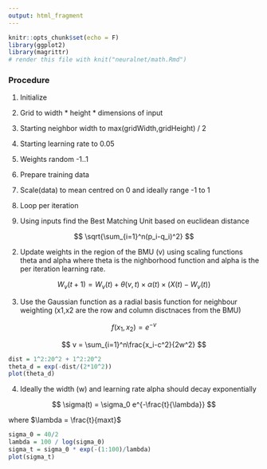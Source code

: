 ```yaml
---
output: html_fragment
---
```


```r
knitr::opts_chunk$set(echo = F)
library(ggplot2)
library(magrittr)
# render this file with knit("neuralnet/math.Rmd")
```

### Procedure

1. Initialize

  1. Grid to width * height * dimensions of input
  2. Starting neighbor width to max(gridWidth,gridHeight) / 2
  3. Starting learning rate to 0.05
  4. Weights random -1..1
  
2. Prepare training data

  1. Scale(data) to mean centred on 0 and ideally range -1 to 1

3. Loop per iteration

  1. Using inputs find the Best Matching Unit based on euclidean distance

$$ \sqrt{\sum_{i=1}^n(p_i-q_i)^2} $$

  2. Update weights in the region of the BMU (v) using scaling functions theta and alpha where theta is the nighborhood function and alpha is the per iteration learning rate.

$$ W_v(t+1) = W_v(t) + \theta(v,t) \times \alpha(t) \times (X(t) - W_v(t)) $$

  3. Use the Gaussian function as a radial basis function for neighbour weighting (x1,x2 are the row and column disctnaces from the BMU)

$$ f(x_1,x_2) = e^{-v} $$

$$ v = \sum_{i=1}^n\frac{x_i-c^2}{2w^2} $$

```r
dist = 1^2:20^2 + 1^2:20^2
theta_d = exp(-dist/(2*10^2))
plot(theta_d)
```

  4. Ideally the width (w) and learning rate alpha should decay exponentially
  
  $$ \sigma(t) = \sigma_0 e^{-\frac{t}{\lambda}} $$
  
  
  where $\lambda = \frac{t}{maxt}$
  


```r
sigma_0 = 40/2
lambda = 100 / log(sigma_0)
sigma_t = sigma_0 * exp(-(1:100)/lambda)
plot(sigma_t)
```


